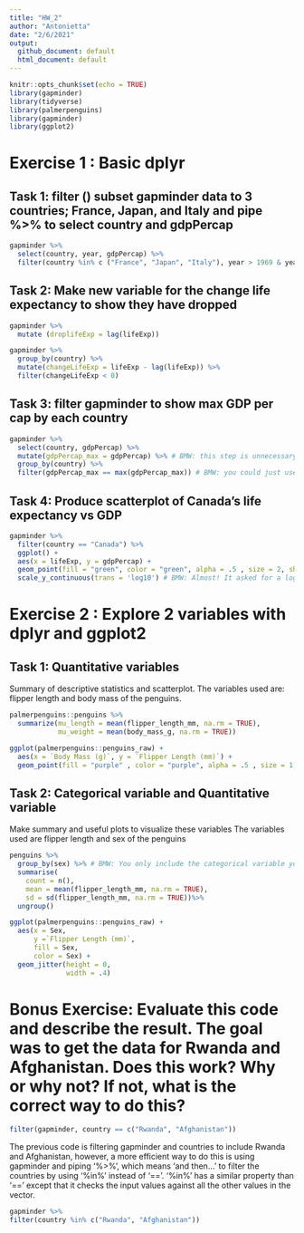 ```yaml
---
title: "HW_2"
author: "Antonietta"
date: "2/6/2021"
output:   
  github_document: default
  html_document: default
---
```


<!-- BMW: You don't need `keep_md: true` -->

```r
knitr::opts_chunk$set(echo = TRUE)
library(gapminder)
library(tidyverse)
library(palmerpenguins)
library(gapminder)
library(ggplot2)

```

<!-- BMW: On your homeworks, please use the same numbering scheme as shown on the assignments--1.1, 1.2, 1.3, etc. -->

# Exercise 1 : Basic dplyr

## Task 1: filter () subset gapminder  data to 3 countries; France, Japan, and Italy and pipe %>% to select country and gdpPercap 

<!-- BMW: Don't put echo = FALSE. I need that to be able to review your code easily. -->

```r
gapminder %>%
  select(country, year, gdpPercap) %>%
  filter(country %in% c ("France", "Japan", "Italy"), year > 1969 & year < 1980)
```
           
## Task 2: Make new variable for the change life expectancy to show they have dropped 

```r
gapminder %>%
  mutate (droplifeExp = lag(lifeExp))
``` 

<!-- BMW: No, lag() just shows the previous row of data. You need to combine that with other functions to (1) compute the difference between each row and the previous rows, then (2) filter to show just the values where life expectancy has dropped. Like this: -->

```r
gapminder %>% 
  group_by(country) %>% 
  mutate(changeLifeExp = lifeExp - lag(lifeExp)) %>% 
  filter(changeLifeExp < 0)
```


## Task 3: filter gapminder to show max GDP per cap by each country

```r
gapminder %>%
  select(country, gdpPercap) %>%
  mutate(gdpPercap_max = gdpPercap) %>% # BMW: this step is unnecessary
  group_by(country) %>%
  filter(gdpPercap_max == max(gdpPercap_max)) # BMW: you could just use gdpPercap here instead
```


## Task 4: Produce scatterplot of Canada's life expectancy vs GDP

```r
gapminder %>%
  filter(country == "Canada") %>%
  ggplot() +
  aes(x = lifeExp, y = gdpPercap) +
  geom_point(fill = "green", color = "green", alpha = .5 , size = 2, shape = 23) +
  scale_y_continuous(trans = 'log10') # BMW: Almost! It asked for a log scale, not sqrt
```


# Exercise 2 : Explore 2 variables with dplyr and ggplot2 


## Task 1: Quantitative variables 

Summary of descriptive statistics and scatterplot. 
The variables used are: flipper length and body mass of the penguins.

<!-- BMW: You need blank lines between paragraphs in Markdown. -->

```r
palmerpenguins::penguins %>%
  summarize(mu_length = mean(flipper_length_mm, na.rm = TRUE), 
            mu_weight = mean(body_mass_g, na.rm = TRUE))

ggplot(palmerpenguins::penguins_raw) +
  aes(x = `Body Mass (g)`, y = `Flipper Length (mm)`) +
  geom_point(fill = "purple" , color = "purple", alpha = .5 , size = 1, shape = 23)
```



## Task 2: Categorical variable and Quantitative variable 

Make summary and useful plots to visualize these variables 
The variables used are flipper length and sex of the penguins 

``` r
penguins %>% 
  group_by(sex) %>% # BMW: You only include the categorical variable you want to group by in group_by().
  summarise(
    count = n(), 
    mean = mean(flipper_length_mm, na.rm = TRUE),
    sd = sd(flipper_length_mm, na.rm = TRUE))%>% 
  ungroup()

ggplot(palmerpenguins::penguins_raw) +
  aes(x = Sex, 
      y =`Flipper Length (mm)`,
      fill = Sex, 
      color = Sex) +
  geom_jitter(height = 0, 
              width = .4) 

```




# Bonus Exercise: Evaluate this code and describe the result. The goal was to get the data for Rwanda and Afghanistan. Does this work? Why or why not? If not, what is the correct way to do this?

``` r
filter(gapminder, country == c("Rwanda", "Afghanistan")) 

```

The previous code is filtering gapminder and countries to include Rwanda and Afghanistan, however, a more efficient way to do this is using gapminder and piping '%>%', which means 'and then...' to filter the countries by using '%in%' instead of '=='. '%in%' has a similar property than '==' except that it checks the input values against all the other values in the vector.  

<!-- BMW: The only issue is the `%in%` vs `==` one. `==` won't work for the reason you say here. -->

``` r
gapminder %>%
filter(country %in% c("Rwanda", "Afghanistan"))
```
